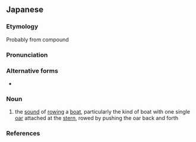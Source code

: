 ==Japanese==
{{ja-kanjitab|yomi=o|ろ|せい}}

===Etymology===
Probably from {{etyl|ltc|ja|sort=ろせい}} compound {{m|zh|艪聲|tr=lu<sup>X</sup>? syeng|lit=oar + sound}}

===Pronunciation===
{{ja-pron|yomi=kanon|ろせい|acc=0|acc_ref=DJR}}

===Alternative forms===
* {{ja-l|櫓声}}

===Noun===
{{ja-noun|ろせい|kyu=艪聲}}

# the [[sound]] of [[rowing]] a [[boat]], particularly the kind of boat with one single [[oar]] attached at the [[stern]], rowed by pushing the oar back and forth

===References===
<references/>